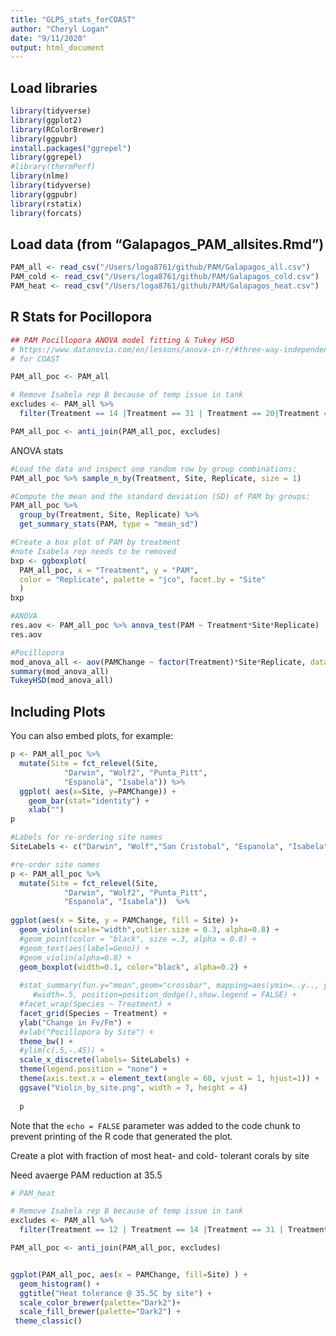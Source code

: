 ```yaml
---
title: "GLPS_stats_forCOAST"
author: "Cheryl Logan"
date: "9/11/2020"
output: html_document
---
```


## Load libraries
```r
library(tidyverse)
library(ggplot2)
library(RColorBrewer)
library(ggpubr)
install.packages("ggrepel")
library(ggrepel)
#library(thermPerf)
library(nlme)
library(tidyverse)
library(ggpubr)
library(rstatix)
library(forcats)
```

## Load data (from "Galapagos_PAM_allsites.Rmd")
```r
PAM_all <- read_csv("/Users/loga8761/github/PAM/Galapagos_all.csv")
PAM_cold <- read_csv("/Users/loga8761/github/PAM/Galapagos_cold.csv")
PAM_heat <- read_csv("/Users/loga8761/github/PAM/Galapagos_heat.csv")
```

## R Stats for Pocillopora

```r
## PAM Pocillopora ANOVA model fitting & Tukey HSD
# https://www.datanovia.com/en/lessons/anova-in-r/#three-way-independent-anova
# for COAST

PAM_all_poc <- PAM_all 

# Remove Isabela rep B because of temp issue in tank
excludes <- PAM_all %>%
  filter(Treatment == 14 |Treatment == 31 | Treatment == 20|Treatment == 32.5 |Site == "AcademyBay" |Site == "Floreana"| Treatment == 35.5 & Site == "Isabela" & Replicate == "B")

PAM_all_poc <- anti_join(PAM_all_poc, excludes)
```

ANOVA stats
```r
#Load the data and inspect one random row by group combinations:
PAM_all_poc %>% sample_n_by(Treatment, Site, Replicate, size = 1)

#Compute the mean and the standard deviation (SD) of PAM by groups:
PAM_all_poc %>%
  group_by(Treatment, Site, Replicate) %>%
  get_summary_stats(PAM, type = "mean_sd")

#Create a box plot of PAM by treatment
#note Isabela rep needs to be removed
bxp <- ggboxplot(
  PAM_all_poc, x = "Treatment", y = "PAM", 
  color = "Replicate", palette = "jco", facet.by = "Site"
  )
bxp

#ANOVA
res.aov <- PAM_all_poc %>% anova_test(PAM ~ Treatment*Site*Replicate)
res.aov

#Pocillopora
mod_anova_all <- aov(PAMChange ~ factor(Treatment)*Site*Replicate, data = PAM_all_poc)
summary(mod_anova_all)
TukeyHSD(mod_anova_all)

```

## Including Plots

You can also embed plots, for example:

```r


p <- PAM_all_poc %>%
  mutate(Site = fct_relevel(Site, 
            "Darwin", "Wolf2", "Punta_Pitt", 
            "Espanola", "Isabela")) %>%
  ggplot( aes(x=Site, y=PAMChange)) +
    geom_bar(stat="identity") +
    xlab("")
p

```

```r
#Labels for re-ordering site names
SiteLabels <- c("Darwin", "Wolf","San Cristobal", "Espanola", "Isabela")

#re-order site names
p <- PAM_all_poc %>%
  mutate(Site = fct_relevel(Site, 
            "Darwin", "Wolf2", "Punta_Pitt", 
            "Espanola", "Isabela"))  %>%
  
ggplot(aes(x = Site, y = PAMChange, fill = Site) )+
  geom_violin(scale="width",outlier.size = 0.3, alpha=0.8) +
  #geom_point(color = "black", size =.3, alpha = 0.8) +
  #geom_text(aes(label=Geno)) +
  #geom_violin(alpha=0.8) +
  geom_boxplot(width=0.1, color="black", alpha=0.2) +
  
  #stat_summary(fun.y="mean",geom="crossbar", mapping=aes(ymin=..y.., ymax=..y..), 
     #width=.5, position=position_dodge(),show.legend = FALSE) + 
  #facet_wrap(Species ~ Treatment) +
  facet_grid(Species ~ Treatment) +
  ylab("Change in Fv/Fm") +
  #xlab("Pocillopora by Site") +
  theme_bw() +
  #ylim(c(.5,-.45)) +
  scale_x_discrete(labels= SiteLabels) +
  theme(legend.position = "none") +
  theme(axis.text.x = element_text(angle = 60, vjust = 1, hjust=1)) +
  ggsave("Violin_by_site.png", width = 7, height = 4) 
  
  p

```

Note that the `echo = FALSE` parameter was added to the code chunk to prevent printing of the R code that generated the plot.

Create a plot with fraction of most heat- and cold- tolerant corals by site

Need avaerge PAM reduction at 35.5
```r
# PAM_heat

# Remove Isabela rep B because of temp issue in tank
excludes <- PAM_all %>%
  filter(Treatment == 12 | Treatment == 14 |Treatment == 31 | Treatment == 20| Treatment == 26 |Treatment == 34| Treatment == 32.5 |Site == "AcademyBay" |Site == "Floreana"| Treatment == 35.5 & Site == "Isabela" & Replicate == "B")

PAM_all_poc <- anti_join(PAM_all_poc, excludes)


ggplot(PAM_all_poc, aes(x = PAMChange, fill=Site) ) +
  geom_histogram() +
  ggtitle("Heat tolerance @ 35.5C by site") +
  scale_color_brewer(palette="Dark2")+
  scale_fill_brewer(palette="Dark2") +
 theme_classic()

```
